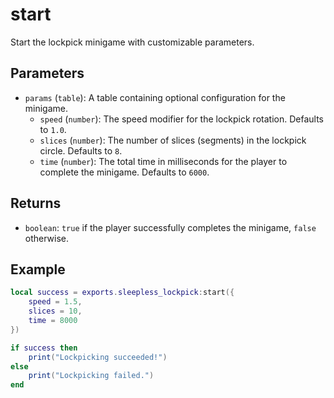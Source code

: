 # start

Start the lockpick minigame with customizable parameters.

## Parameters

- `params` (`table`): A table containing optional configuration for the minigame.
  - `speed` (`number`): The speed modifier for the lockpick rotation. Defaults to `1.0`.
  - `slices` (`number`): The number of slices (segments) in the lockpick circle. Defaults to `8`.
  - `time` (`number`): The total time in milliseconds for the player to complete the minigame. Defaults to `6000`.

## Returns

- `boolean`: `true` if the player successfully completes the minigame, `false` otherwise.

## Example

```lua
local success = exports.sleepless_lockpick:start({
    speed = 1.5,
    slices = 10,
    time = 8000
})

if success then
    print("Lockpicking succeeded!")
else
    print("Lockpicking failed.")
end
```